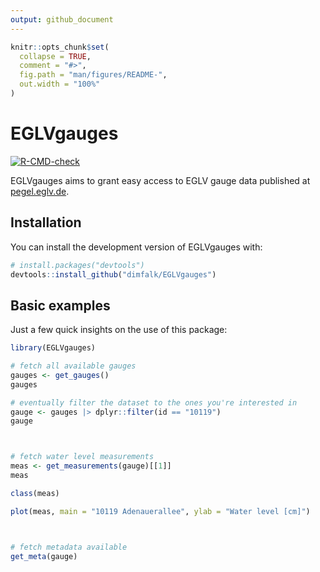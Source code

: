 ```yaml
---
output: github_document
---
```


<!-- README.md is generated from README.Rmd. Please edit that file -->

```r
knitr::opts_chunk$set(
  collapse = TRUE,
  comment = "#>",
  fig.path = "man/figures/README-",
  out.width = "100%"
)
```

# EGLVgauges

<!-- badges: start -->

[![R-CMD-check](https://github.com/dimfalk/EGLVgauges/actions/workflows/R-CMD-check.yaml/badge.svg)](https://github.com/dimfalk/EGLVgauges/actions/workflows/R-CMD-check.yaml)
<!-- badges: end -->

EGLVgauges aims to grant easy access to EGLV gauge data published at [pegel.eglv.de](https://pegel.eglv.de/).

## Installation

You can install the development version of EGLVgauges with:

``` r
# install.packages("devtools")
devtools::install_github("dimfalk/EGLVgauges")
```

## Basic examples

Just a few quick insights on the use of this package:

```r
library(EGLVgauges)

# fetch all available gauges
gauges <- get_gauges()
gauges

# eventually filter the dataset to the ones you're interested in
gauge <- gauges |> dplyr::filter(id == "10119")
gauge



# fetch water level measurements
meas <- get_measurements(gauge)[[1]]
meas

class(meas)

plot(meas, main = "10119 Adenauerallee", ylab = "Water level [cm]")



# fetch metadata available
get_meta(gauge)
```
